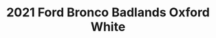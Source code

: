 ---
yrmm: 2112
brand: Ford
year: 2021
model: Bronco
trim: Badlands
color: Oxford White
title: 2021 Ford Bronco Badlands Oxford White
description: Raceline wheels, Yokohama tires, XL Squadron lights, Rough Country
  tire extender, retro graphics.
alt: 2021 Ford Bronco Badlands in Oxford White with retro Bronco graphics and
  upgrades including Raceline wheels, Yokohama Geolander X-AT tires, XL Squadron
  Sport lights, Rough Country spare tire extender, and paint-matched fender
  flares.
width: 2383
height: 2500
---